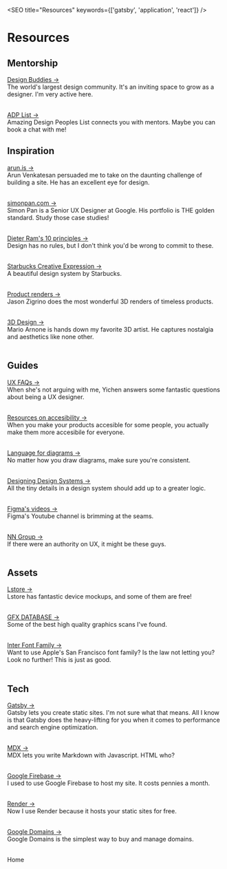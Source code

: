 
<SEO title="Resources" keywords={['gatsby', 'application', 'react']} />

# Resources

## Mentorship
<a target="_blank" rel="noopener noreferrer" href="https://www.designbuddies.community">Design Buddies -></a>  <br  />
The world's largest design community. It's an inviting space to grow as a designer. I'm very active here.  <br  />  <br  />


<a target="_blank" rel="noopener noreferrer" href="https://www.adplist.org">ADP List -></a>  <br  />
Amazing Design Peoples List connects you with mentors. Maybe you can book a chat with me!

## Inspiration
<a target="_blank" rel="noopener noreferrer" href="https://www.arun.is/about/">arun.is -></a>  <br  />
Arun Venkatesan persuaded me to take on the daunting challenge of building a site. He has an excellent eye for design.  <br  />  <br  />


<a target="_blank" rel="noopener noreferrer" href="http://simonpan.com">simonpan.com -></a>  <br  />
Simon Pan is a Senior UX Designer at Google. His portfolio is THE golden standard. Study those case studies!  <br  />  <br  />


<a target="_blank" rel="noopener noreferrer" href="https://www.vitsoe.com/us/about/good-design">Dieter Ram's 10 principles -></a>  <br  />
Design has no rules, but I don't think you'd be wrong to commit to these.  <br  />  <br  />

<a target="_blank" rel="noopener noreferrer" href="https://creative.starbucks.com/">Starbucks Creative Expression -></a>  <br  />
A beautiful design system by Starbucks.  <br  />  <br  />

<a target="_blank" rel="noopener noreferrer" href="https://dribbble.com/JasonZigrino">Product renders -></a>  <br  />
Jason Zigrino does the most wonderful 3D renders of timeless products.   <br  />  <br  />

<a target="_blank" rel="noopener noreferrer" href="https://www.instagram.com/newcolossal/">3D Design -></a>  <br  />
Mario Arnone is hands down my favorite 3D artist. He captures nostalgia and aesthetics like none other.   <br  />  <br  />


## Guides

<a target="_blank" rel="noopener noreferrer" href="https://www.notion.so/UX-FAQs-3cbed70a2ce244208394a852af79996f">UX FAQs -></a>  <br  />
When she's not arguing with me, Yichen answers some fantastic questions about being a UX designer.  <br  />  <br  />

<a target="_blank" rel="noopener noreferrer" href="https://a11yresources.webflow.io/category/guides">Resources on accesibility -></a>  <br  />
When you make your products accesible for some people, you actually make them more accesibile for everyone.  <br  />  <br  />

<a target="_blank" rel="noopener noreferrer" href="http://www.jjg.net/ia/visvocab/">Language for diagrams -></a>  <br  />
No matter how you draw diagrams, make sure you're consistent.  <br  />  <br  />

<a target="_blank" rel="noopener noreferrer" href="https://atomicdesign.bradfrost.com/table-of-contents/">Designing Design Systems -></a>  <br  />
All the tiny details in a design system should add up to a greater logic.  <br  />  <br  />

<a target="_blank" rel="noopener noreferrer" href="https://www.youtube.com/channel/UCQsVmhSa4X-G3lHlUtejzLA">Figma's videos -></a>  <br  />
Figma's Youtube channel is brimming at the seams. <br  />  <br  />

<a target="_blank" rel="noopener noreferrer" href="https://www.nngroup.com/">NN Group -></a>  <br  />
If there were an authority on UX, it might be these guys.  <br  />  <br  />


## Assets
<a target="_blank" rel="noopener noreferrer" href="https://www.ls.graphics"> Lstore -> </a>   <br  />
Lstore has fantastic device mockups, and some of them are free!  <br  />  <br  />

<a target="_blank" rel="noopener noreferrer" href="https://www.ls.graphics"> GFX DATABASE -> </a>   <br  />
Some of the best high quality graphics scans I've found.  <br  />  <br  />

<a target="_blank" rel="noopener noreferrer" href="https://rsms.me/inter/"> Inter Font Family -> </a>   <br  />
Want to use Apple's San Francisco font family? Is the law not letting you? Look no further! This is just as good.  <br  />  <br  />

## Tech 
<a target="_blank" rel="noopener noreferrer" href="https://www.gatsbyjs.com">Gatsby -> </a>  <br  />
Gatsby lets you create static sites. I'm not sure what that means. All I know is that Gatsby does the heavy-lifting for you when it comes to performance and search engine optimization.  <br  />  <br  />


<a target="_blank" rel="noopener noreferrer" href="https://mdxjs.com"> MDX -> </a>   <br  />
MDX lets you write Markdown with Javascript. HTML who?  <br  />  <br  />


<a target="_blank" rel="noopener noreferrer" href="https://firebase.google.com"> Google Firebase -> </a>   <br  />
I used to use Google Firebase to host my site. It costs pennies a month.  <br  />  <br  />


<a target="_blank" rel="noopener noreferrer" href="https://render.com"> Render -> </a>   <br  />
Now I use Render because it hosts your static sites for free.  <br  />  <br  />


<a target="_blank" rel="noopener noreferrer" href="https://domains.google"> Google Domains -> </a>   <br  />
Google Domains is the simplest way to buy and manage domains.  <br  />  <br  />


<Link to="/">Home</Link>